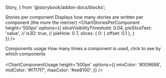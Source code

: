   Story,
} from '@storybook/addon-docs/blocks';

<Meta
  title="About|Dashboard"
/>

<SectionTitle>Stories per component</SectionTitle>
Displays how many stories are written per component (the more the merrier)
<ChartStoriesPerComponent
  height='500px'
  options={{
    sliceVisibilityThreshold: 0.04, 
    pieSliceText: 'value',
    // is3D: true,
    // pieHole: 0.7,
    slices: {
      0: { offset: 0.1 },
    }  
  }}
/>

<SectionTitle>Components usage</SectionTitle>
How many times a component is used, click to see by which components
<br /><br />
<ChartComponentUsage
  height='500px'
  options={{
    minColor: '#009688',
    midColor: '#f7f7f7',
    maxColor: '#ee8100',
  }}
/>